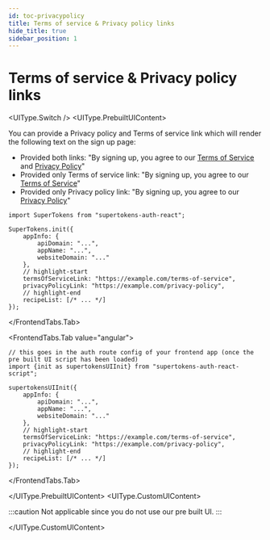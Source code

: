 ```yaml
---
id: toc-privacypolicy
title: Terms of service & Privacy policy links
hide_title: true
sidebar_position: 1
---
```



# Terms of service & Privacy policy links

<UIType.Switch />
<UIType.PrebuiltUIContent>

You can provide a Privacy policy and Terms of service link which will render the following text on the sign up page:
- Provided both links: "By signing up, you agree to our [Terms of Service](./toc-privacypolicy) and [Privacy Policy](./toc-privacypolicy)"
- Provided only Terms of service link: "By signing up, you agree to our [Terms of Service](./toc-privacypolicy)"
- Provided only Privacy policy link: "By signing up, you agree to our [Privacy Policy](./toc-privacypolicy)"

<FrontendTabs>
<FrontendTabs.Tab value="reactjs">

```tsx
import SuperTokens from "supertokens-auth-react";

SuperTokens.init({
    appInfo: {
        apiDomain: "...",
        appName: "...",
        websiteDomain: "..."
    },
    // highlight-start
    termsOfServiceLink: "https://example.com/terms-of-service",
    privacyPolicyLink: "https://example.com/privacy-policy",
    // highlight-end
    recipeList: [/* ... */]
});
```
</FrontendTabs.Tab>

<FrontendTabs.Tab value="angular">

```tsx
// this goes in the auth route config of your frontend app (once the pre built UI script has been loaded)
import {init as supertokensUIInit} from "supertokens-auth-react-script";

supertokensUIInit({
    appInfo: {
        apiDomain: "...",
        appName: "...",
        websiteDomain: "..."
    },
    // highlight-start
    termsOfServiceLink: "https://example.com/terms-of-service",
    privacyPolicyLink: "https://example.com/privacy-policy",
    // highlight-end
    recipeList: [/* ... */]
});
```

</FrontendTabs.Tab>
</FrontendTabs>

</UIType.PrebuiltUIContent>
<UIType.CustomUIContent>

:::caution
Not applicable since you do not use our pre built UI.
:::

</UIType.CustomUIContent>